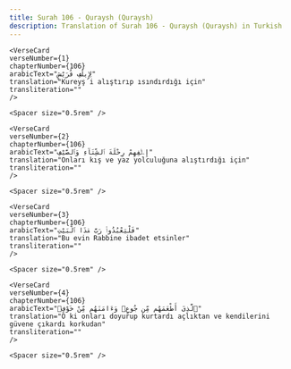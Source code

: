 ```yaml
---
title: Surah 106 - Quraysh (Quraysh)  
description: Translation of Surah 106 - Quraysh (Quraysh) in Turkish
---
```







    <VerseCard 
    verseNumber={1}
    chapterNumber={106}
    arabicText="لِإِيلَٰفِ قُرَيْشٍ"
    translation="Kureyş´i alıştırıp ısındırdığı için"
    transliteration=""
    />

    <Spacer size="0.5rem" />
                
    <VerseCard 
    verseNumber={2}
    chapterNumber={106}
    arabicText="إِۦلَٰفِهِمْ رِحْلَةَ ٱلشِّتَآءِ وَٱلصَّيْفِ"
    translation="Onları kış ve yaz yolculuğuna alıştırdığı için"
    transliteration=""
    />

    <Spacer size="0.5rem" />
                
    <VerseCard 
    verseNumber={3}
    chapterNumber={106}
    arabicText="فَلْيَعْبُدُوا۟ رَبَّ هَٰذَا ٱلْبَيْتِ"
    translation="Bu evin Rabbine ibadet etsinler"
    transliteration=""
    />

    <Spacer size="0.5rem" />
                
    <VerseCard 
    verseNumber={4}
    chapterNumber={106}
    arabicText="ٱلَّذِىٓ أَطْعَمَهُم مِّن جُوعٍۢ وَءَامَنَهُم مِّنْ خَوْفٍۭ"
    translation="O ki onları doyurup kurtardı açlıktan ve kendilerini güvene çıkardı korkudan"
    transliteration=""
    />

    <Spacer size="0.5rem" />
                